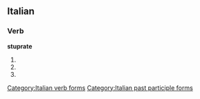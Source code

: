 ==Italian==

===Verb===
'''stuprate'''

# {{form of|[[second-person|Second-person]] [[plural]] [[present tense]]|stuprare|lang=Italian}}
# {{conjugation of|stuprare||2|p|imp|lang=it}}
# {{form of|[[feminine|Feminine]] plural|stuprato}}

[[Category:Italian verb forms]]
[[Category:Italian past participle forms]]